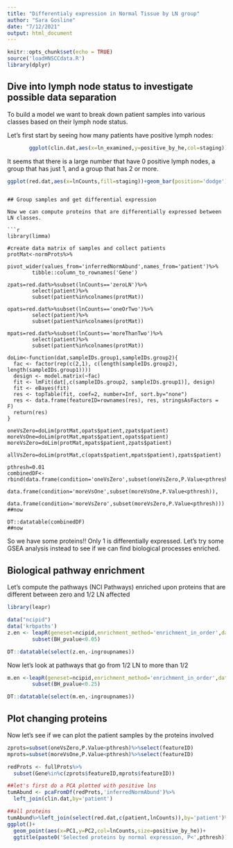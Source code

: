 ```yaml
---
title: "Differentialy expression in Normal Tissue by LN group"
author: "Sara Gosline"
date: "7/12/2021"
output: html_document
---
```


```r
knitr::opts_chunk$set(echo = TRUE)
source('loadHNSCCdata.R')
library(dplyr)
```


## Dive into lymph node status to investigate possible data separation

To build a model we want to break down patient samples into various classes based on their lymph node status. 

Let's first start by seeing how many patients have positive lymph nodes:

```r
       ggplot(clin.dat,aes(x=ln_examined,y=positive_by_he,col=staging))+geom_point()+scale_color_manual(values=pal)
```
       
It seems that there is a large number that have 0 positive lymph nodes, a group that has just 1, and a group that has 2 or more.
```r

       
       
ggplot(red.dat,aes(x=lnCounts,fill=staging))+geom_bar(position='dodge')+scale_fill_manual(values=pal)
```
    
```

## Group samples and get differential expression

Now we can compute proteins that are differentially expressed between LN classes.

```r
library(limma)

#create data matrix of samples and collect patients
protMat<-normProts%>%
        pivot_wider(values_from='inferredNormAbund',names_from='patient')%>%
        tibble::column_to_rownames('Gene')

zpats=red.dat%>%subset(lnCounts=='zeroLN')%>%
        select(patient)%>%
        subset(patient%in%colnames(protMat))

opats=red.dat%>%subset(lnCounts=='oneOrTwo')%>%
        select(patient)%>%
        subset(patient%in%colnames(protMat))

mpats=red.dat%>%subset(lnCounts=='moreThanTwo')%>%
        select(patient)%>%
        subset(patient%in%colnames(protMat))

doLim<-function(dat,sampleIDs.group1,sampleIDs.group2){
  fac <- factor(rep(c(2,1), c(length(sampleIDs.group2), length(sampleIDs.group1))))
  design <- model.matrix(~fac)
  fit <- lmFit(dat[,c(sampleIDs.group2, sampleIDs.group1)], design)
  fit <- eBayes(fit)
  res <- topTable(fit, coef=2, number=Inf, sort.by="none")
  res <- data.frame(featureID=rownames(res), res, stringsAsFactors = F)
  return(res)
}

oneVsZero=doLim(protMat,opats$patient,zpats$patient)
moreVsOne=doLim(protMat,mpats$patient,opats$patient)
moreVsZero=doLim(protMat,mpats$patient,zpats$patient)

allVsZero=doLim(protMat,c(opats$patient,mpats$patient),zpats$patient)

pthresh=0.01
combinedDF<-rbind(data.frame(condition='oneVsZero',subset(oneVsZero,P.Value<pthresh)),
                  data.frame(condition='moreVsOne',subset(moreVsOne,P.Value<pthresh)),
                  data.frame(condition='moreVsZero',subset(moreVsZero,P.Value<pthresh)))
##now 

DT::datatable(combinedDF)
##now 
```

So we have some proteins!! Only 1 is differentially expressed. Let's try some GSEA analysis instead to see if we can find biological processes enriched.

## Biological pathway enrichment

Let's compute the pathways (NCI Pathways) enriched upon proteins that are different between zero and 1/2 LN affected

```r
library(leapr)

data("ncipid")
data('krbpaths')
z.en <- leapR(geneset=ncipid,enrichment_method='enrichment_in_order',datamatrix=oneVsZero,primary_columns='logFC')%>%
        subset(BH_pvalue<0.05)

DT::datatable(select(z.en,-ingroupnames))

```

Now let's look at pathways that go from 1/2 LN to more than 1/2

```r

m.en <-leapR(geneset=ncipid,enrichment_method='enrichment_in_order',datamatrix=moreVsOne,primary_columns='logFC')%>%
        subset(BH_pvalue<0.25)

DT::datatable(select(m.en,-ingroupnames))

```

## Plot changing proteins

Now let's see if we can plot the patient samples by the proteins involved


```r
zprots=subset(oneVsZero,P.Value<pthresh)%>%select(featureID)
mprots=subset(moreVsOne,P.Value<pthresh)%>%select(featureID)

redProts <- fullProts%>%
  subset(Gene%in%c(zprots$featureID,mprots$featureID))

##let's first do a PCA plotted with positive lns
tumAbund <- pcaFromDf(redProts,'inferredNormAbund')%>%
  left_join(clin.dat,by='patient')

##all proteins
tumAbund%>%left_join(select(red.dat,c(patient,lnCounts)),by='patient')%>%
ggplot()+
  geom_point(aes(x=PC1,y=PC2,col=lnCounts,size=positive_by_he))+
  ggtitle(paste0('Selected proteins by normal expression, P<',pthresh))+scale_color_manual(values=rev(pal))

```
